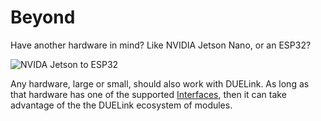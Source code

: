 # Beyond


Have another hardware in mind? Like NVIDIA Jetson Nano, or an ESP32?

![NVIDA Jetson to ESP32](pathname:///img/jetson-esp32.png)

Any hardware, large or small, should also work with DUELink. As long as that hardware has one of the supported [Interfaces](../interface/intro), then it can take advantage of the the DUELink ecosystem of modules.
